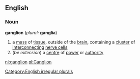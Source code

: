 ==English==
===Noun===
{{wikipedia}}
'''ganglion''' (''plural:'' '''ganglia''')
# a [[mass]] of [[tissue]], outside of the [[brain]], containing a [[cluster]] of [[interconnecting]] [[nerve cell]]s
#(''be extension'') a [[centre]] of [[power]] or [[authority]]

[[Category:English irregular plurals]]

[[nl:ganglion]]
[[pl:Ganglion]]